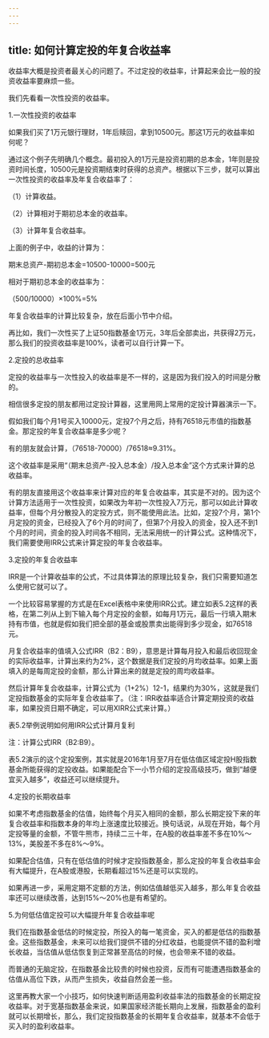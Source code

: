 ```yaml
---
---
---
```

title: 如何计算定投的年复合收益率
---




收益率大概是投资者最关心的问题了。不过定投的收益率，计算起来会比一般的投资收益率要麻烦一些。

我们先看看一次性投资的收益率。





1.一次性投资的收益率


如果我们买了1万元银行理财，1年后赎回，拿到10500元。那这1万元的收益率如何呢？




通过这个例子先明确几个概念。最初投入的1万元是投资初期的总本金，1年则是投资时间长度，10500元是投资期结束时获得的总资产。根据以下三步，就可以算出一次性投资的收益率及年复合收益率了：

（1）计算收益。

（2）计算相对于期初总本金的收益率。

（3）计算年复合收益率。

上面的例子中，收益的计算为：


期末总资产-期初总本金=10500-10000=500元




相对于期初总本金的收益率为：

（500/10000）×100%=5%

年复合收益率的计算比较复杂，放在后面小节中介绍。

再比如，我们一次性买了上证50指数基金1万元，3年后全部卖出，共获得2万元，那么我们的投资收益率是100%，读者可以自行计算一下。





2.定投的总收益率


定投的收益率与一次性投入的收益率是不一样的，这是因为我们投入的时间是分散的。

相信很多定投的朋友都用过定投计算器，这里用网上常用的定投计算器演示一下。


假如我们每个月1号买入10000元，定投7个月之后，持有76518元市值的指数基金。那定投的年复合收益率是多少呢？

有的朋友就会计算，（76518-70000）/76518≈9.31%。




这个收益率是采用“（期末总资产-投入总本金）/投入总本金”这个方式来计算的总收益率。

有的朋友直接用这个收益率来计算对应的年复合收益率，其实是不对的。因为这个计算方法适用于一次性投资，如果改为年初一次性投入7万元，那可以如此计算收益率，但每个月分散投入的定投方式，则不能使用此法。比如，定投7个月，第1个月定投的资金，已经投入了6个月的时间了，但第7个月投入的资金，投入还不到1个月的时间，资金的投入时间各不相同，无法采用统一的计算公式。这种情况下，我们需要使用IRR公式来计算定投的年复合收益率。





3.定投的年复合收益率


IRR是一个计算收益率的公式，不过具体算法的原理比较复杂，我们只需要知道怎么使用它就可以了。

一个比较容易掌握的方式是在Excel表格中来使用IRR公式。建立如表5.2这样的表格，在第二列从上到下输入每个月定投的金额，如每月1万元，最后一行填入期末持有市值，也就是假如我们把全部的基金或股票卖出能得到多少现金，如76518元。

月复合收益率的值填入公式IRR（B2：B9），意思是计算每月投入和最后收回现金的实际收益率，计算出来约为2%，这个数据是我们定投的月均收益率。如果上面填入的是每周定投的金额，那么计算出来的就是定投的周均收益率。

然后计算年复合收益率，计算公式为（1+2%）12-1，结果约为30%，这就是我们定投指数基金的实际年复合收益率了。（注：IRR收益率适合计算定期投资的收益率，如果投资日期不确定，可以用XIRR公式来计算。）





表5.2举例说明如何用IRR公式计算月复利


注：计算公式IRR（B2∶B9）。




表5.2演示的这个定投案例，其实就是2016年1月至7月在低估值区域定投H股指数基金所能获得的定投收益。如果能配合下一小节介绍的定投高级技巧，做到“越便宜买入越多”，收益还可以继续提升。





4.定投的长期收益率


如果不考虑指数基金的估值，始终每个月买入相同的金额，那么长期定投下来的年复合收益率和指数本身的年均上涨速度比较接近。换句话说，从现在开始，每个月定投等量的金额，不管牛熊市，持续二三十年，在A股的收益率差不多在10%～13%，美股差不多在8%～9%。

如果配合估值，只有在低估值的时候才定投指数基金，那么定投的年复合收益率会有大幅提升，在A股或港股，长期看超过15%还是可以实现的。

如果再进一步，采用定期不定额的方法，例如估值越低买入越多，那么年复合收益率还可以继续改善，达到15%～20%也是有希望的。





5.为何低估值定投可以大幅提升年复合收益率呢


我们在指数基金低估的时候定投，所投入的每一笔资金，买入的都是低估的指数基金。这些指数基金，未来可以给我们提供不错的分红收益，也能提供不错的盈利增长收益，当估值从低估恢复到正常甚至高估的时候，也会带来不错的收益。

而普通的无脑定投，在指数基金比较贵的时候也投资，反而有可能遭遇指数基金的估值从高位下跌，从而产生损失，收益自然会差一些。

这里再教大家一个小技巧，如何快速判断适用盈利收益率法的指数基金的长期定投收益率。对于宽基指数基金来说，如果国家经济能长期向上发展，指数基金的盈利就可以长期增长，那么，我们定投指数基金的长期年复合收益率，就基本不会低于买入时的盈利收益率。